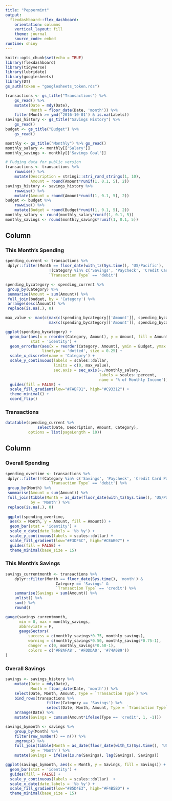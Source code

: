 ```yaml
---
title: "Peppermint"
output: 
  flexdashboard::flex_dashboard:
    orientation: columns
    vertical_layout: fill
    theme: journal
    source_code: embed
runtime: shiny
---
```


```r
knitr::opts_chunk$set(echo = TRUE)
library(flexdashboard)
library(tidyverse)
library(lubridate)
library(googlesheets)
library(DT)
gs_auth(token = "googlesheets_token.rds")

transactions <- gs_title("Transactions") %>%
    gs_read() %>%
    mutate(Date = mdy(Date),
           Month = floor_date(Date, 'month')) %>%
    filter(Month >= ymd('2016-10-01') & is.na(Labels))
savings_history <- gs_title("Savings History") %>%
    gs_read()
budget <- gs_title("Budget") %>%
    gs_read()

monthly <- gs_title("Monthly") %>% gs_read()
monthly_salary <- monthly[['Salary']]
monthly_savings <- monthly[['Savings Goal']]

# Fudging data for public version
transactions <- transactions %>%
    rowwise() %>%
    mutate(Description = stringi::stri_rand_strings(1, 10),
           Amount = round(Amount*runif(1, 0.1, 5), 2))
savings_history <- savings_history %>%
    rowwise() %>%
    mutate(Amount = round(Amount*runif(1, 0.1, 5), 2))
budget <- budget %>%
    rowwise() %>%
    mutate(Budget = round(Budget*runif(1, 0.1, 5), 2))
monthly_salary <- round(monthly_salary*runif(1, 0.1, 5))
monthly_savings <- round(monthly_savings*runif(1, 0.1, 5))
```

Column {data-width=500, .tabset}
-----------------------------------------------------------------------

### This Month's Spending

```r
spending_current <- transactions %>%
 dplyr::filter(Month == floor_date(with_tz(Sys.time(), 'US/Pacific'), 'month') &
                   !(Category %in% c('Savings', 'Paycheck', 'Credit Card Payment', 'Transfer')) &
                   `Transaction Type` == 'debit')

spending_bycategory <- spending_current %>%
 group_by(Category) %>%
 summarise(Amount = sum(Amount)) %>%
 full_join(budget, by = 'Category') %>%
 arrange(desc(Amount)) %>%
 replace(is.na(.), 0)

max_value <- max(c(max(c(spending_bycategory[['Amount']], spending_bycategory[['Budget']]))/monthly_salary + 0.01)*monthly_salary,
                   max(c(spending_bycategory[['Amount']], spending_bycategory[['Budget']])))

ggplot(spending_bycategory) +
  geom_bar(aes(x = reorder(Category, Amount), y = Amount, fill = Amount),
           stat = 'identity') +
  geom_errorbar(aes(x = reorder(Category, Amount), ymin = Budget, ymax = Budget),
                linetype = 'dotted', size = 0.25) +
  scale_x_discrete(name = 'Category') +
  scale_y_continuous(labels = scales::dollar,
                     limits = c(0, max_value),
                     sec.axis = sec_axis(~./monthly_salary,
                                         labels = scales::percent,
                                         name = '% of Monthly Income')) +
  guides(fill = FALSE) +
  scale_fill_gradient(low="#FAEFD1", high="#C93312") + 
  theme_minimal() + 
  coord_flip()
```

### Transactions

```r
datatable(spending_current %>% 
              select(Date, Description, Amount, Category),
          options = list(pageLength = 10))
```

Column {data-width=500}
-----------------------------------------------------------------------

### Overall Spending

```r
spending_overtime <- transactions %>%
 dplyr::filter(!(Category %in% c('Savings', 'Paycheck', 'Credit Card Payment', 'Transfer')) &
                   `Transaction Type` == 'debit') %>%
 group_by(Month) %>%
 summarise(Amount = sum(Amount)) %>%
 full_join(tibble(Month = as_date(floor_date(with_tz(Sys.time(), 'US/Pacific'), 'month'))),
           by = 'Month') %>%
 replace(is.na(.), 0)
    
 ggplot(spending_overtime,
  aes(x = Month, y = Amount, fill = Amount)) +
  geom_bar(stat = 'identity') +
  scale_x_date(date_labels = '%b %y') +
  scale_y_continuous(labels = scales::dollar) +
  scale_fill_gradient(low="#F3DF6C", high="#CEAB07") + 
  guides(fill = FALSE) +
  theme_minimal(base_size = 15)
```

### This Month's Savings

```r
savings_currentmonth <- transactions %>%
    dplyr::filter(Month == floor_date(Sys.time(), 'month') &
                      Category == 'Savings' &
                      `Transaction Type` == 'credit') %>%
    summarise(Savings = sum(Amount)) %>%
    unlist() %>% 
    sum() %>%
    round()

gauge(savings_currentmonth,
      min = 0, max = monthly_savings,
      abbreviate = F,
      gaugeSectors(
          success = c(monthly_savings*0.75, monthly_savings),
          warning = c(monthly_savings*0.50, monthly_savings*0.75-1),
          danger = c(0, monthly_savings*0.50-1),
          colors = c('#F8AFA8', '#FDDDA0', '#74A089'))
)
```

### Overall Savings

```r
savings <- savings_history %>%
    mutate(Date = mdy(Date),
           Month = floor_date(Date, 'month')) %>%
    select(Date, Month, Amount, Type = `Transaction Type`) %>%
    bind_rows(transactions %>% 
                  filter(Category == 'Savings') %>%
                  select(Date, Month, Amount, Type = `Transaction Type`)) %>%
    arrange(Date) %>%
    mutate(Savings = cumsum(Amount*ifelse(Type == 'credit', 1, -1)))

savings_bymonth <- savings %>%
    group_by(Month) %>%
    filter(row_number() == n()) %>%
    ungroup() %>%
    full_join(tibble(Month = as_date(floor_date(with_tz(Sys.time(), 'US/Pacific'), 'month'))),
           by = 'Month') %>%
    mutate(Savings = ifelse(is.na(Savings), lag(Savings), Savings))

ggplot(savings_bymonth, aes(x = Month, y = Savings, fill = Savings)) + 
  geom_bar(stat = 'identity') +
  guides(fill = FALSE) +
  scale_y_continuous(labels = scales::dollar)  +
  scale_x_date(date_labels = '%b %y') +
  scale_fill_gradient(low="#85D4E3", high="#F4B5BD") + 
  theme_minimal(base_size = 15)
```

